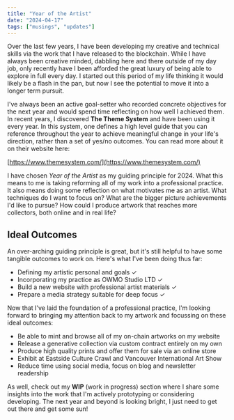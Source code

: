 ```yaml
---
title: "Year of the Artist"
date: "2024-04-17"
tags: ["musings", "updates"]
---
```


Over the last few years, I have been developing my creative and technical skills via the work that I have released to the blockchain. While I have always been creative minded, dabbling here and there outside of my day job, only recently have I been afforded the great luxury of being able to explore in full every day. I started out this period of my life thinking it would likely be a flash in the pan, but now I see the potential to move it into a longer term pursuit.

I've always been an active goal-setter who recorded concrete objectives for the next year and would spend time reflecting on how well I achieved them. In recent years, I discovered **The Theme System** and have been using it every year. In this system, one defines a high level guide that you can reference throughout the year to achieve meaningful change in your life's direction, rather than a set of yes/no outcomes. You can read more about it on their website here:

[https://www.themesystem.com/](https://www.themesystem.com/)

I have chosen _Year of the Artist_ as my guiding principle for 2024. What this means to me is taking reforming all of my work into a professional practice. It also means doing some reflection on what motivates me as an artist. What techniques do I want to focus on? What are the bigger picture achievements I'd like to pursue? How could I produce artwork that reaches more collectors, both online and in real life?

## Ideal Outcomes

An over-arching guiding principle is great, but it's still helpful to have some tangible outcomes to work on. Here's what I've been doing thus far:

-   Defining my artistic personal and goals ✓
-   Incorporating my practice as OWMO Studio LTD ✓
-   Build a new website with professional artist materials ✓
-   Prepare a media strategy suitable for deep focus ✓

Now that I've laid the foundation of a professional practice, I'm looking forward to bringing my attention back to my artwork and focussing on these ideal outcomes:

-   Be able to mint and browse all of my on-chain artworks on my website
-   Release a generative collection via custom contract entirely on my own
-   Produce high quality prints and offer them for sale via an online store
-   Exhibit at Eastside Culture Crawl and Vancouver International Art Show
-   Reduce time using social media, focus on blog and newsletter readership

As well, check out my **WIP** (work in progress) section where I share some insights into the work that I'm actively prototyping or considering developing. The next year and beyond is looking bright, I just need to get out there and get some sun!
